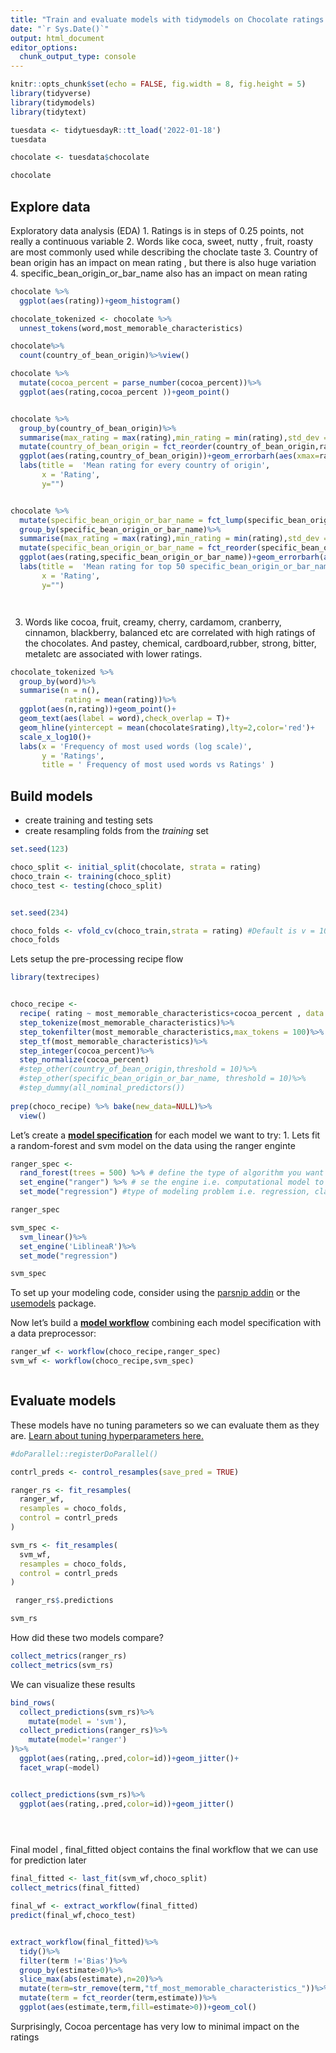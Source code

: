 ```yaml
---
title: "Train and evaluate models with tidymodels on Chocolate ratings data set"
date: "`r Sys.Date()`"
output: html_document
editor_options: 
  chunk_output_type: console
---
```


```r
knitr::opts_chunk$set(echo = FALSE, fig.width = 8, fig.height = 5)
library(tidyverse)
library(tidymodels)
library(tidytext)


```



```r

tuesdata <- tidytuesdayR::tt_load('2022-01-18')
tuesdata

chocolate <- tuesdata$chocolate

chocolate

```


## Explore data

Exploratory data analysis (EDA)
1. Ratings is in steps of 0.25 points, not really a continuous variable
2. Words like coca, sweet, nutty , fruit, roasty are most commonly used while describing the choclate taste
3. Country of bean origin has an impact on mean rating , but there is also huge variation
4. specific_bean_origin_or_bar_name also has an impact on mean rating

```r

chocolate %>% 
  ggplot(aes(rating))+geom_histogram()

chocolate_tokenized <- chocolate %>% 
  unnest_tokens(word,most_memorable_characteristics)

chocolate%>%
  count(country_of_bean_origin)%>%view()

chocolate %>%
  mutate(cocoa_percent = parse_number(cocoa_percent))%>%
  ggplot(aes(rating,cocoa_percent ))+geom_point()


chocolate %>% 
  group_by(country_of_bean_origin)%>%
  summarise(max_rating = max(rating),min_rating = min(rating),std_dev =sd(rating),rating=mean(rating))%>%
  mutate(country_of_bean_origin = fct_reorder(country_of_bean_origin,rating))%>%
  ggplot(aes(rating,country_of_bean_origin))+geom_errorbarh(aes(xmax=rating + std_dev,xmin=rating-std_dev))+geom_point()+
  labs(title =  'Mean rating for every country of origin',
       x = 'Rating',
       y="")


chocolate %>% 
  mutate(specific_bean_origin_or_bar_name = fct_lump(specific_bean_origin_or_bar_name,50))%>%
  group_by(specific_bean_origin_or_bar_name)%>%
  summarise(max_rating = max(rating),min_rating = min(rating),std_dev =sd(rating),rating=mean(rating))%>%
  mutate(specific_bean_origin_or_bar_name = fct_reorder(specific_bean_origin_or_bar_name,rating))%>%
  ggplot(aes(rating,specific_bean_origin_or_bar_name))+geom_errorbarh(aes(xmax=rating + std_dev,xmin=rating-std_dev))+geom_point()+
  labs(title =  'Mean rating for top 50 specific_bean_origin_or_bar_name',
       x = 'Rating',
       y="")




```



3. Words like cocoa, fruit, creamy, cherry, cardamom, cranberry, cinnamon, blackberry, balanced etc are correlated with high ratings of the chocolates. And pastey, chemical, cardboard,rubber, strong, bitter, metaletc are associated with lower ratings.

```r

chocolate_tokenized %>% 
  group_by(word)%>% 
  summarise(n = n(),
            rating = mean(rating))%>%
  ggplot(aes(n,rating))+geom_point()+
  geom_text(aes(label = word),check_overlap = T)+
  geom_hline(yintercept = mean(chocolate$rating),lty=2,color='red')+
  scale_x_log10()+
  labs(x = 'Frequency of most used words (log scale)',
       y = 'Ratings',
       title = ' Frequency of most used words vs Ratings' )

```


## Build models

- create training and testing sets
- create resampling folds from the *training* set

```r
set.seed(123)

choco_split <- initial_split(chocolate, strata = rating)
choco_train <- training(choco_split)
choco_test <- testing(choco_split)


set.seed(234)

choco_folds <- vfold_cv(choco_train,strata = rating) #Default is v = 10
choco_folds

```

Lets setup the pre-processing recipe flow  

```r
library(textrecipes)


choco_recipe <- 
  recipe( rating ~ most_memorable_characteristics+cocoa_percent , data = choco_train) %>%
  step_tokenize(most_memorable_characteristics)%>%
  step_tokenfilter(most_memorable_characteristics,max_tokens = 100)%>%
  step_tf(most_memorable_characteristics)%>%
  step_integer(cocoa_percent)%>%
  step_normalize(cocoa_percent)
  #step_other(country_of_bean_origin,threshold = 10)%>%
  #step_other(specific_bean_origin_or_bar_name, threshold = 10)%>%
  #step_dummy(all_nominal_predictors())
  
prep(choco_recipe) %>% bake(new_data=NULL)%>%
  view()

```


Let's create a [**model specification**](https://www.tmwr.org/models.html) for each model we want to try:
1. Lets fit a random-forest and svm model on the data using the ranger enginte

```r
ranger_spec <-
  rand_forest(trees = 500) %>% # define the type of algorithm you want to use
  set_engine("ranger") %>% # se the engine i.e. computational model to be used to fit the model
  set_mode("regression") #type of modeling problem i.e. regression, classification etc

ranger_spec

svm_spec <-
  svm_linear()%>%
  set_engine('LiblineaR')%>%
  set_mode("regression")

svm_spec

```

To set up your modeling code, consider using the [parsnip addin](https://parsnip.tidymodels.org/reference/parsnip_addin.html) or the [usemodels](https://usemodels.tidymodels.org/) package.

Now let's build a [**model workflow**](https://www.tmwr.org/workflows.html) combining each model specification with a data preprocessor:



```r
ranger_wf <- workflow(choco_recipe,ranger_spec)
svm_wf <- workflow(choco_recipe,svm_spec)



```

## Evaluate models

These models have no tuning parameters so we can evaluate them as they are. [Learn about tuning hyperparameters here.](https://www.tidymodels.org/start/tuning/)

```r

#doParallel::registerDoParallel()

contrl_preds <- control_resamples(save_pred = TRUE)

ranger_rs <- fit_resamples(
  ranger_wf,
  resamples = choco_folds,
  control = contrl_preds
)

svm_rs <- fit_resamples(
  svm_wf,
  resamples = choco_folds,
  control = contrl_preds
)

 ranger_rs$.predictions

svm_rs

```

How did these two models compare?

```r

collect_metrics(ranger_rs)
collect_metrics(svm_rs)


```

We can visualize these results

```r
bind_rows(
  collect_predictions(svm_rs)%>%
    mutate(model = 'svm'),
  collect_predictions(ranger_rs)%>%
    mutate(model='ranger')
)%>%
  ggplot(aes(rating,.pred,color=id))+geom_jitter()+
  facet_wrap(~model)


collect_predictions(svm_rs)%>%
  ggplot(aes(rating,.pred,color=id))+geom_jitter()


  

```


Final model , final_fitted object contains the final workflow that we can use for prediction later

```r
final_fitted <- last_fit(svm_wf,choco_split)
collect_metrics(final_fitted)

final_wf <- extract_workflow(final_fitted)
predict(final_wf,choco_test)


extract_workflow(final_fitted)%>%
  tidy()%>%
  filter(term !='Bias')%>%
  group_by(estimate>0)%>%
  slice_max(abs(estimate),n=20)%>%
  mutate(term=str_remove(term,"tf_most_memorable_characteristics_"))%>%
  mutate(term = fct_reorder(term,estimate))%>%
  ggplot(aes(estimate,term,fill=estimate>0))+geom_col()


```


Surprisingly, Cocoa percentage has very low to minimal impact on the ratings

